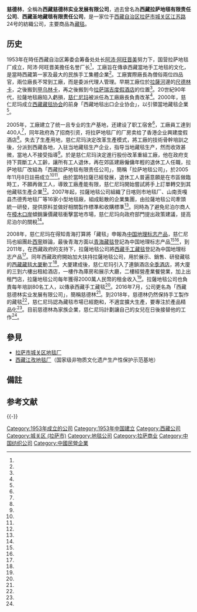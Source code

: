 {{noteTA
|1=zh-tw:人民解放軍入侵西藏;zh-hk:人民解放軍進藏;zh-cn:西藏和平解放;
}}
{{Infobox company
| name = 西藏慈德林实业发展有限公司
| name_en = 
| former_name = 西藏拉萨地毯有限责任公司、西藏圣地藏毯有限责任公司
| logo = 
| trading_name = 
| type =  [[私人公司|私人公司]]
| industry = [[紡織業|紡織業]]
| founded = {{Start date and age|1953}}
| location = {{PRC}}[[西藏自治区|西藏自治区]][[拉萨市|拉萨市]][[城关区_(拉萨市)|城关区]][[江苏路_(拉萨)|江苏路]]24号<ref name="aiqicha01"/>
| key_people = [[慈仁尼玛|慈仁尼玛]]
| area_served = 全球
| slogan = 
| local_code_name= CN
| local_code = 91540000735543102P<ref name="aiqicha01"/>
| num_employees = 
| num_employees_year = 
| website = 
}}

'''慈德林'''，全稱為'''西藏慈德林实业发展有限公司'''，過去曾名為'''西藏拉萨地毯有限责任公司'''、'''西藏圣地藏毯有限责任公司'''，是一家位于[[西藏自治区|西藏自治区]][[拉萨市|拉萨市]][[城关区_(拉萨市)|城关区]][[江苏路_(拉萨)|江苏路]]24号的紡織公司，主要商品為[[藏毯|藏毯]]。

==历史==
1953年在時任西藏自治区筹委会筹备处处长[[阿沛·阿旺晋美|阿沛·阿旺晋美]]努力下，国营拉萨地毯厂成立，阿沛·阿旺晋美擔任名誉厂长<ref name="ce01"/>，工廠旨在傳承西藏當地手工地毯的文化，是當時西藏第一家及最大的民族手工集體企業<ref name="tibet02"/>。工廠實際廠長為僧俗兩位四品官{{noteTag|1=原西藏地方政府的官制是僧俗雙軌制，行政機構中既有俗官，也有僧官，僧官大於俗官，[[西藏和平解放|西藏和平解放]]之後這個制度仍然維持了一段時間。}}，兩位廠長不常到工廠，而是委派代理人管理。早期工廠位於[[拉薩河|拉薩河]]邊的[[尺德林卡|尺德林卡]]，之後搬到[[甲乌林卡|甲乌林卡]]，再之後搬到今[[拉萨瑞吉度假酒店|拉萨瑞吉度假酒店]]的位置<ref name="cqvip01"/>。20世紀90年代，拉薩地毯廠陷入虧損，[[慈仁尼玛|慈仁尼玛]]被派任為工廠廠長負責改革<ref name="sina01"/>。2000年，慈仁尼玛成立[[西藏藏毯协会|西藏藏毯协会]]的前身「西藏地毯出口企业协会」，以引領當地藏毯企業<ref name="chinawriter"/>。

2005年，工廠建立了统一且专业的生产基地，还建设了职工宿舍<ref name="zgxzw"/>，工廠員工達到400人<ref name="cqvip01"/>，同年政府為了招商引资，将拉萨地毯厂的厂房卖给了香港企业興建度假酒店<ref name="zgxzw"/>。失去了生產用地，慈仁尼玛決定改革生產模式，將工廠的技術骨幹培訓之後，分派到西藏各地，入驻当地藏毯生产企业，指导当地藏毯生产，然而收效甚微，當地人不接受指導<ref name="cqvip01"/>。於是慈仁尼玛決定進行股份改革重組工廠，他在政府支持下買斷工人工齡，讓所有工人退休，再在郊區建廠僱傭年輕的退休工人任職，拉萨地毯厂改組為「西藏拉萨地毯有限责任公司」{{noteTag|1=由於當時禁止以地名註冊公司，早期公司名為「西藏圣地藏毯有限责任公司」，一年後才正式改名「西藏拉萨地毯有限责任公司」}}，簡稱「拉萨地毯公司」，於2005年11月8日註冊成立<ref name="aiqicha01"/><ref name="cqvip01"/>。由於當時拉薩已經發展，退休工人普遍意願是在市區做臨時工，不願再做工人，導致工廠產能有限，慈仁尼玛開始嘗試將手上訂單轉交到其他藏毯生產企業<ref name="cqvip01"/>。2007年起，拉薩地毯公司組織了日喀则市地毯厂、山南贡嘎县杰德秀地毯厂等16家小型地毯廠，組成鬆散的企業集團，由拉薩地毯公司牽頭統一研發，提供原料並做好相關製作標準和收購標準<ref name="chinawriter"/>。同時為了避免尼泊尔商人在[[樟木口岸|樟木口岸]]傾銷廉價藏毯衝擊當地市場，慈仁尼玛向政府部門提出政策建議，提高尼泊尔的關稅<ref name="cqvip01"/>。

2008年，慈仁尼玛在得知青海打算將「藏毯」申報為[[中国地理标志产品|中国地理标志产品]]，慈仁尼玛也組團赴[[西寧|西寧]]辯論，最後青海方面以[[青海藏毯|青海藏毯]]登記為中国地理标志产品<ref name="samr02"/><ref name="chinawriter"/>，到2011年，在西藏政府的支持下，拉薩地毯公司將[[西藏手工藏毯|西藏手工藏毯]]登記為中国地理标志产品<ref name="samr01"/>。同年西藏政府開始加大扶持拉薩地毯公司，用於展示、銷售、研發藏毯的[[西藏藏毯大厦|西藏藏毯大厦]]動工<ref name="scio"/>。大厦建成後，慈仁尼玛引入了連鎖酒店[[全季酒店|全季酒店]]，將大廈的三到六樓出租給酒店，一樓作為庫房和展示大廳，二樓經營產業餐營業，加上出租門店，拉薩地毯公司每年獲得2000萬人民幣的租金收入<ref name="cqvip01"/>。拉薩地毯公司也負責每年培訓80名工人，以傳承西藏手工藏毯<ref name="chinanews01"/>。2016年7月，公司更名為「西藏慈德林实业发展有限公司」，簡稱慈德林<ref name="aiqicha01"/>。到2018年，慈德林仍然保持手工製作的藏毯<ref name="tibet02"/>，慈仁尼玛認為藏毯市場已經飽和，不適宜擴大生產，要專注於產品精品化<ref name="cqvip01"/>。目前慈德林為家族企業，慈仁尼玛計劃讓自己的女兒在日後接替他的工作<ref name="tibet01"/>。

== 參見 ==
*[[拉萨市城关区地毯厂|拉萨市城关区地毯厂]]
*[[西藏江孜地毯厂|西藏江孜地毯厂]]（国家级非物质文化遗产生产性保护示范基地）

== 備註 ==
{{noteFoot}}

== 参考文献 ==
{{Reflist|30em|refs=
<ref name="aiqicha01">{{cite web |title=西藏慈德林实业发展有限公司 |url=https://aiqicha.baidu.com/company_detail_29688279824845 |website=愛企查 |accessdate=2022-01-13 |language=zh-hans |archive-date=2022-01-13 |archive-url=https://web.archive.org/web/20220113135106/https://wappass.baidu.com/static/captcha/tuxing.html?ak=33c48884b7df83d4230e07cbcd0d07fd&backurl=https%3A%2F%2Faiqicha.baidu.com%2Fcompany_detail_29688279824845%3Fp_type%3D2&timestamp=1642081865&signature=d5903871625d198a8ca75d0fd44dcd95 |dead-url=no }}</ref>
<ref name="zgxzw">{{cite web |url=http://www.tibet.cn/10js/lstk/sj/201212/t20121212_1803405.htm |title=拉萨地毯厂：历史中焕发出蓬勃的活力，中国西藏网，2012-12-12 |access-date=2013-08-09 |archive-date=2016-03-04 |archive-url=https://web.archive.org/web/20160304120057/http://www.tibet.cn/10js/lstk/sj/201212/t20121212_1803405.htm |dead-url=no }}</ref>

<ref name="chinanews01">{{cite news |author1=郑巧 |title=西藏60年：藏毯厂的坚持与困扰 |url=https://www.chinanews.com.cn/gn/2011/07-23/3204176.shtml |accessdate=2022-01-13 |work=中新网 |date=2011-07-23 |language=zh-hans |archive-date=2020-01-29 |archive-url=https://web.archive.org/web/20200129224530/http://www.chinanews.com/gn/2011/07-23/3204176.shtml |dead-url=no }}</ref>

<ref name="tibet01">{{cite news |author1=索穷 |title=慈德林的藏毯生意经 |url=http://www.tibet.cn/cn/zt2018/rw86/sjxz/201810/t20181022_6340369.html |accessdate=2022-01-13 |work=西藏人文地理 |issue=86 |date=2018-10-22 |language=zh-hans |archive-date=2022-01-13 |archive-url=https://web.archive.org/web/20220113135059/http://www.tibet.cn/cn/zt2018/rw86/sjxz/201810/t20181022_6340369.html |dead-url=no }}</ref>
<ref name="tibet02">{{cite news |author1=索穷 |title=手工传统的传承与挑战 |url=http://www.tibet.cn/cn/zt2018/rw86/sjxz/201810/t20181022_6340376.html |accessdate=2022-01-13 |work=西藏人文地理 |issue=86 |date=2018-10-22 |language=zh-hans |archive-date=2022-01-13 |archive-url=https://web.archive.org/web/20220113135052/http://www.tibet.cn/cn/zt2018/rw86/sjxz/201810/t20181022_6340376.html |dead-url=no }}</ref>

<ref name="ce01">{{cite news |author1=秦静 |title=藏毯产业：在挑战与机遇交错中编织梦想 |url=http://district.ce.cn/newarea/roll//201308/13/t20130813_1352775.shtml |access-date=2022-01-13 |website=中国经济网 |date=2013-08-13 |language=zh-hans |archive-date=2022-01-13 |archive-url=https://web.archive.org/web/20220113135103/http://district.ce.cn/newarea/roll//201308/13/t20130813_1352775.shtml |dead-url=no }}</ref>
<ref name="cqvip01">{{cite journal |author1=所穹 |title=毯华再现——拉萨地毯厂的前世今生 |journal=[[中国西藏_(杂志)|中国西藏]] |year=2018 |issue=6 |pages=42-45 |url=http://www.cqvip.com/qk/80472x/201806/676803993.html |access-date=2022-01-13 |language=zh-hans}}</ref>
<ref name="chinawriter">{{cite news |author1=史卫静 |title=西藏藏毯：当传统工艺遭遇工业化时代 |url=http://www.chinawriter.com.cn/2015/2015-06-08/244917.html |access-date=2022-01-13 |newspaper=中国民族报 |via=中國作家網 |date=2015-06-08 |language=zh-hans}}</ref>
<ref name="sina01">{{cite news |author1=张泽伟 |author2=胡星 |title=西藏藏族企业家队伍不断壮大 |url= http://finance.sina.com.cn/china/dfjj/20080503/18054826107.shtml |access-date=2022-01-13 |publisher=[[新华网|新华网]] |agency=[[新華社|新華社]] |via=新浪財經 |date=2008-05-03 |language=zh-hans}}</ref>
<ref name="samr01">{{cite web |title=地理标志产品 西藏手工藏毯 |url=http://std.samr.gov.cn/db/search/stdDBDetailed?id=91D99E4D55C02E24E05397BE0A0A3A10 |website=地方标准 - 全国标准信息公共服务平台 |access-date=2022-01-13 |language=zh-hans}}</ref>
<ref name="samr02">{{cite web |title=地理标志产品 青海藏毯 |url=http://std.samr.gov.cn/db/search/stdDBDetailed?id=91D99E4D14582E24E05397BE0A0A3A10 |website=地方标准 - 全国标准信息公共服务平台 |accessdate=2022-01-13 |language=zh-hans}}</ref>
<ref name="scio">{{cite news |title=藏毯产业成为西藏重点发展的民族手工业 |url=http://www.scio.gov.cn/zhzc/8/1/Document/1215962/1215962.htm |access-date=2022-01-13 |publisher=新华网 |via=国务院新闻办公室网站 |date=2012-09-12 |language=zh-hans |archive-date=2022-01-13 |archive-url=https://web.archive.org/web/20220113135211/http://www.scio.gov.cn/zhzc/8/1/Document/1215962/1215962.htm |dead-url=no }}</ref>
}}

{{-}}
{{拉萨地标}}

[[Category:1953年成立的公司|Category:1953年成立的公司]]
[[Category:1953年中国建立|Category:1953年中国建立]]
[[Category:西藏公司|Category:西藏公司]]
[[Category:城关区_(拉萨市)|Category:城关区 (拉萨市)]]
[[Category:地毯公司|Category:地毯公司]]
[[Category:拉萨商业|Category:拉萨商业]]
[[Category:中国纺织公司|Category:中国纺织公司]]
[[Category:中國民營企業|Category:中國民營企業]]